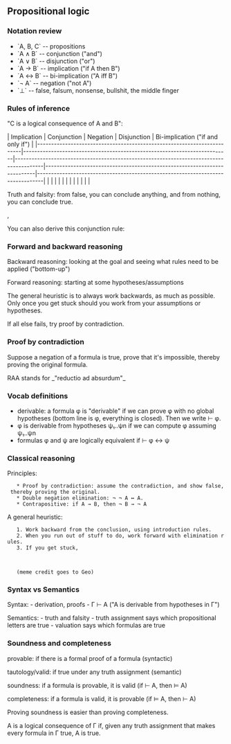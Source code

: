 == Propositional logic ==
=== Notation review ===
* `A, B, C` -- propositions
* `A ∧ B` -- conjunction ("and")
* `A ∨ B` -- disjunction ("or")
* `A → B` -- implication ("if A then B")
* `A ↔ B` -- bi-implication ("A iff B")
* `¬ A` -- negation ("not A")
* `⊥` -- false, falsum, nonsense, bullshit, the middle finger

=== Rules of inference ===
"C is a logical consequence of A and B":

{{local:img/logical-consequence.png|Logical consequence}}


| Implication                                                            | Conjunction                                                              | Negation                                                                               | Disjunction                                                              | Bi-implication ("if and only if")                                              |
|------------------------------------------------------------------------|--------------------------------------------------------------------------|----------------------------------------------------------------------------------------|--------------------------------------------------------------------------|--------------------------------------------------------------------------------|
| {{local:img/implication-elimination.png|Implication elimination}} | {{file:img/conjunction-introduction.png|Conjunction introduction}} | {{file:img/negation-hypothetical-reasoning.png|Negation hypothetical reasoning}} | {{file:img/disjunction-introduction.png|Disjunction introduction}} | {{file:img/bi-implication-introduction.png|Bi-implication introduction}} |
| {{local:img/hypothesis.png|Hypothesis}}                           | {{file:img/and-elimination.png|And elimination}}                   | {{file:img/negation-elimination.png|Negation elimination}}                       | {{file:img/disjunction-elimination.png|Disjunction elimination}}   | {{file:img/bi-implication-elimination.png|Bi-implication elimination}}   |

Truth and falsity: from false, you can conclude anything, and from nothing, you can conclude true.

{{local:img/falsum-elimination.png|Falsum elimination}}, {{file:img/truth-introduction.png|Truth introduction}}

You can also derive this conjunction rule:

{{local:img/conjunction-negation-rule.png|Conjunction negation rule}}

=== Forward and backward reasoning ===
Backward reasoning: looking at the goal and seeing what rules need to be applied ("bottom-up")

Forward reasoning: starting at some hypotheses/assumptions

The general heuristic is to always work backwards, as much as possible. Only once you get stuck should you work from your assumptions or hypotheses.

If all else fails, try proof by contradiction.

=== Proof by contradiction ===
Suppose a negation of a formula is true, prove that it's impossible, thereby proving the original formula.

{{local:img/proof-by-contradiction.png|Proof by contradiction}}

RAA stands for _"reductio ad absurdum"_

=== Vocab definitions ===
* derivable: a formula φ is "derivable" if we can prove φ with no global hypotheses (bottom line is φ, everything is closed). Then we write ⊢ φ.
* φ is derivable from hypotheses ψ₁..ψn if we can compute φ assuming ψ₁..ψn
* formulas φ and ψ are logically equivalent if ⊢ φ ↔ ψ

=== Classical reasoning ===
Principles:
    * Proof by contradiction: assume the contradiction, and show false, thereby proving the original.
    * Double negation elimination: ¬ ¬ A ↔ A.
    * Contrapositive: if A → B, then ¬ B → ¬ A

A general heuristic:
    1. Work backward from the conclusion, using introduction rules.
    2. When you run out of stuff to do, work forward with elimination rules.
    3. If you get stuck,

    {{local:img/go-go-proof-by-contradiction.jpg|Proof by contradiction meme|style="width:20%"}}

    (meme credit goes to Geo)

=== Syntax vs Semantics ===
Syntax:
- derivation, proofs
- Γ ⊢ A ("A is derivable from hypotheses in Γ")

Semantics:
- truth and falsity
- truth assignment says which propositional letters are true
- valuation says which formulas are true

=== Soundness and completeness ===
provable: if there is a formal proof of a formula (syntactic)

tautology/valid: if true under any truth assignment (semantic)

soundness: if a formula is provable, it is valid (if ⊢ A, then ⊨ A)

completeness: if a formula is valid, it is provable (if ⊨ A, then ⊢ A)

Proving soundness is easier than proving completeness.

A is a logical consequence of Γ if, given any truth assignment that makes every formula in Γ true, A is true.

